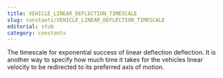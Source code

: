 ```yaml
---
title: VEHICLE_LINEAR_DEFLECTION_TIMESCALE
slug: constants/VEHICLE_LINEAR_DEFLECTION_TIMESCALE
editorial: stub
category: constants
---
```


<LSLConstant name="VEHICLE_LINEAR_DEFLECTION_TIMESCALE"/>

The timescale for exponential success of linear deflection deflection. It is another way to specify how much time it takes for the vehicles linear velocity to be redirected to its preferred axis of motion.
